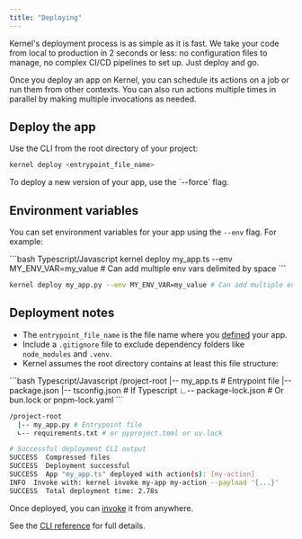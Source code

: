 ```yaml
---
title: "Deploying"
---
```


Kernel's deployment process is as simple as it is fast. We take your code from local to production in 2 seconds or less: no configuration files to manage, no complex CI/CD pipelines to set up. Just deploy and go.

Once you deploy an app on Kernel, you can schedule its actions on a job or run them from other contexts. You can also run actions multiple times in parallel by making multiple invocations as needed.


## Deploy the app

Use the CLI from the root directory of your project:
```bash
kernel deploy <entrypoint_file_name>
```

<Info>
  To deploy a new version of your app, use the `--force` flag.
</Info>

## Environment variables

You can set environment variables for your app using the `--env` flag. For example:

<CodeGroup>
```bash Typescript/Javascript
kernel deploy my_app.ts --env MY_ENV_VAR=my_value # Can add multiple env vars delimited by space
```

```bash Python
kernel deploy my_app.py --env MY_ENV_VAR=my_value # Can add multiple env vars delimited by space
```
</CodeGroup>

## Deployment notes

- The `entrypoint_file_name` is the file name where you [defined](/build/develop) your app.
- Include a `.gitignore` file to exclude dependency folders like `node_modules` and `.venv`.
- Kernel assumes the root directory contains at least this file structure:

<CodeGroup>
```bash Typescript/Javascript
/project-root
  |-- my_app.ts # Entrypoint file
  |-- package.json
  |-- tsconfig.json # If Typescript
  ∟-- package-lock.json # Or bun.lock or pnpm-lock.yaml
```

```bash Python
/project-root
  |-- my_app.py # Entrypoint file
  ∟-- requirements.txt # or pyproject.toml or uv.lock
```
</CodeGroup>

```bash
# Successful deployment CLI output
SUCCESS  Compressed files
SUCCESS  Deployment successful
SUCCESS  App "my_app.ts" deployed with action(s): [my-action]
INFO  Invoke with: kernel invoke my-app my-action --payload '{...}'
SUCCESS  Total deployment time: 2.78s
```

Once deployed, you can [invoke](/launch/invoke) it from anywhere.

See the [CLI reference](/reference/cli) for full details.